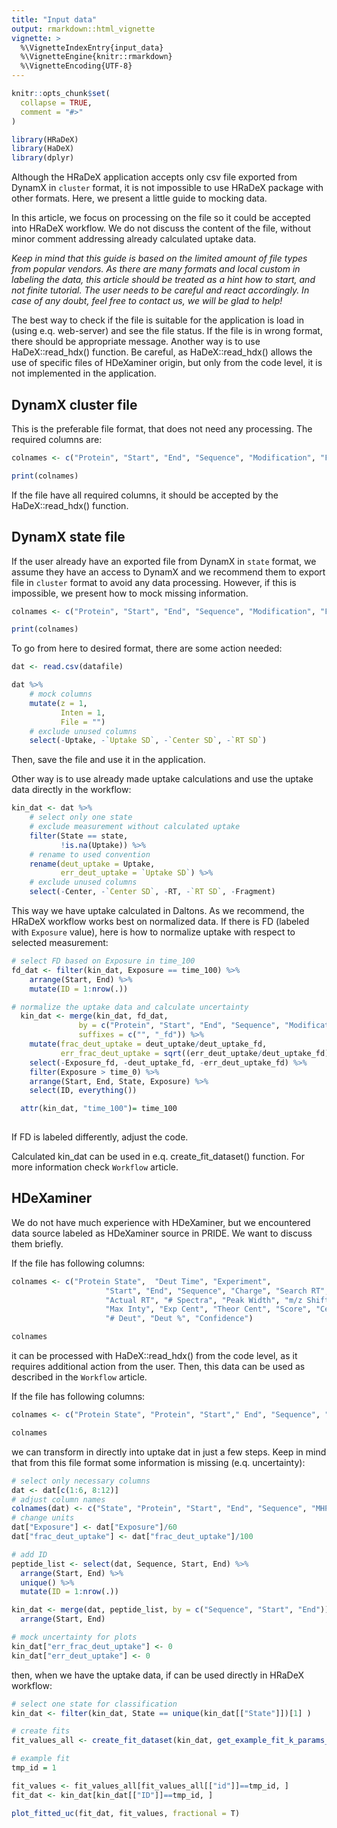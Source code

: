 ```yaml
---
title: "Input data"
output: rmarkdown::html_vignette
vignette: >
  %\VignetteIndexEntry{input_data}
  %\VignetteEngine{knitr::rmarkdown}
  %\VignetteEncoding{UTF-8}
---
```


```r
knitr::opts_chunk$set(
  collapse = TRUE,
  comment = "#>"
)
```

```r
library(HRaDeX)
library(HaDeX)
library(dplyr)
```


Although the HRaDeX application accepts only csv file exported from DynamX in `cluster` format, it is not impossible to use HRaDeX package with other formats. Here, we present a little guide to mocking data. 

In this article, we focus on processing on the file so it could be accepted into HRaDeX workflow. We do not discuss the content of the file, without minor comment addressing already calculated uptake data. 

*Keep in mind that this guide is based on the limited amount of file types from popular vendors. As there are many formats and local custom in labeling the data, this article should be treated as a hint how to start, and not finite tutorial. The user needs to be careful and react accordingly. In case of any doubt, feel free to contact us, we will be glad to help!*

The best way to check if the file is suitable for the application is load in (using e.q. web-server) and see the file status. If the file is in wrong format, there should be appropriate message. 
Another way is to use HaDeX::read_hdx() function. Be careful, as HaDeX::read_hdx() allows the use of specific files of HDeXaminer origin, but only from the code level, it is not implemented in the application.

## DynamX cluster file

This is the preferable file format, that does not need any processing. The required columns are:

```r
colnames <- c("Protein", "Start", "End", "Sequence", "Modification", "Fragment", "MaxUptake", "MHP", "State", "Exposure", "File", "z", "RT", "Inten", "Center")

print(colnames)
```

If the file have all required columns, it should be accepted by the HaDeX::read_hdx() function.

## DynamX state file

If the user already have an exported file from DynamX in `state` format, we assume they have an access to DynamX and we recommend them to export file in `cluster` format to avoid any data processing. However, if this is impossible, we present how to mock missing information.

```r
colnames <- c("Protein", "Start", "End", "Sequence", "Modification", "Fragment", "MaxUptake", "MHP", "State", "Exposure", "Center", "Center SD", "Uptake", "Uptake SD", "RT", "RT SD")

print(colnames)
```

To go from here to desired format, there are some action needed:

```r

dat <- read.csv(datafile)

dat %>%
    # mock columns
    mutate(z = 1, 
           Inten = 1, 
           File = "")
    # exclude unused columns
    select(-Uptake, -`Uptake SD`, -`Center SD`, -`RT SD`)

```

Then, save the file and use it in the application.

Other way is to use already made uptake calculations and use the uptake data directly in the workflow:

```r

kin_dat <- dat %>%
    # select only one state 
    # exclude measurement without calculated uptake
    filter(State == state,
           !is.na(Uptake)) %>%
    # rename to used convention 
    rename(deut_uptake = Uptake,
           err_deut_uptake = `Uptake SD`) %>%
    # exclude unused columns
    select(-Center, -`Center SD`, -RT, -`RT SD`, -Fragment)

```

This way we have uptake calculated in Daltons. As we recommend, the HRaDeX workflow works best on normalized data. If there is FD (labeled with `Exposure` value), here is how to normalize uptake with respect to selected measurement:

```r

# select FD based on Exposure in time_100
fd_dat <- filter(kin_dat, Exposure == time_100) %>%
    arrange(Start, End) %>%
    mutate(ID = 1:nrow(.))

# normalize the uptake data and calculate uncertainty
  kin_dat <- merge(kin_dat, fd_dat,
               by = c("Protein", "Start", "End", "Sequence", "Modification", "MaxUptake", "MHP", "State"),
               suffixes = c("", "_fd")) %>%
    mutate(frac_deut_uptake = deut_uptake/deut_uptake_fd,
           err_frac_deut_uptake = sqrt((err_deut_uptake/deut_uptake_fd)^2 + (deut_uptake*err_deut_uptake_fd/deut_uptake_fd^2)^2)) %>%
    select(-Exposure_fd, -deut_uptake_fd, -err_deut_uptake_fd) %>%
    filter(Exposure > time_0) %>%
    arrange(Start, End, State, Exposure) %>%
    select(ID, everything())

  attr(kin_dat, "time_100")= time_100
  
```

If FD is labeled differently, adjust the code.

Calculated kin_dat can be used in e.q. create_fit_dataset() function. For more information check `Workflow` article.

## HDeXaminer

We do not have much experience with HDeXaminer, but we encountered data source labeled as HDeXaminer source in PRIDE. We want to discuss them briefly.

If the file has following columns:

```r
colnames <- c("Protein State",  "Deut Time", "Experiment", 
                     "Start", "End", "Sequence", "Charge", "Search RT",
                     "Actual RT", "# Spectra", "Peak Width", "m/z Shift",
                     "Max Inty", "Exp Cent", "Theor Cent", "Score", "Cent Diff", 
                     "# Deut", "Deut %", "Confidence")

colnames

```

it can be processed with HaDeX::read_hdx() from the code level, as it requires additional action from the user. Then, this data can be used as described in the `Workflow` article.

If the file has following columns:

```r
colnames <- c("Protein State", "Protein", "Start"," End", "Sequence", "Peptide Mass", "RT (min)", "Deut Time (sec)", "maxD", "Theor #D", "#D", "%D", "Conf Interval (#D)", "#Rep", "Confidence", "Stddev", "p")

colnames

```

we can transform in directly into uptake dat in just a few steps. Keep in mind that from this file format some information is missing (e.q. uncertainty):

```r
# select only necessary columns
dat <- dat[c(1:6, 8:12)]
# adjust column names
colnames(dat) <- c("State", "Protein", "Start", "End", "Sequence", "MHP",  "Exposure", "MaxUptake", "theo_deut_uptake", "deut_uptake", "frac_deut_uptake")
# change units
dat["Exposure"] <- dat["Exposure"]/60
dat["frac_deut_uptake"] <- dat["frac_deut_uptake"]/100

# add ID
peptide_list <- select(dat, Sequence, Start, End) %>%
  arrange(Start, End) %>%
  unique() %>%
  mutate(ID = 1:nrow(.))

kin_dat <- merge(dat, peptide_list, by = c("Sequence", "Start", "End")) %>%
  arrange(Start, End)

# mock uncertainty for plots
kin_dat["err_frac_deut_uptake"] <- 0
kin_dat["err_deut_uptake"] <- 0

```

then, when we have the uptake data, if can be used directly in HRaDeX workflow:

```r
# select one state for classification 
kin_dat <- filter(kin_dat, State == unique(kin_dat[["State"]])[1] )

# create fits
fit_values_all <- create_fit_dataset(kin_dat, get_example_fit_k_params_2(), fractional = T)

# example fit 
tmp_id = 1

fit_values <- fit_values_all[fit_values_all[["id"]]==tmp_id, ]
fit_dat <- kin_dat[kin_dat[["ID"]]==tmp_id, ]

plot_fitted_uc(fit_dat, fit_values, fractional = T)

```



